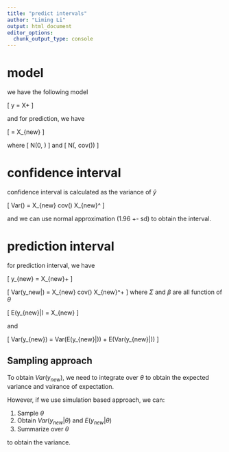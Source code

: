 ```yaml
---
title: "predict intervals"
author: "Liming Li"
output: html_document
editor_options:
  chunk_output_type: console
---
```


# model

we have the following model

\[
  y = X\beta + \epsilon
\]

and for prediction, we have

\[
  \hat{y_{new}} = X_{new}\hat\beta
\]


where
\[
  \epsilon \sim N(0, \Sigma)
\]
and
\[
  \hat\beta \sim N(\beta, cov(\beta))
\]

# confidence interval

confidence interval is calculated as the variance of $\hat{y}$

\[
  Var(\hat{y_{new}}) = X_{new} cov(\beta) X_{new}^\top
\]

and we can use normal approximation (1.96 +- sd) to obtain the interval.

# prediction interval

for prediction interval, we have

\[
  y_{new} = X_{new}\hat\beta + \epsilon
\]

\[
  Var(y_new|\theta) = X_{new} cov(\beta) X_{new}^\top + \Sigma
\]
where $\Sigma$ and $\beta$ are all function of $\theta$

\[
  E(y_{new}|\theta) = X_{new} \beta
\]

and

\[
  Var(y_{new}) = Var(E(y_{new}|\theta)) + E(Var(y_{new}|\theta))
\]

## Sampling approach

To obtain $Var(y_{new})$, we need to integrate over $\theta$ to obtain the expected variance and vairance of expectation.

However, if we use simulation based approach, we can:

1. Sample $\theta$
2. Obtain $Var(y_{new}|\theta)$ and $E(y_{new}|\theta)$
3. Summarize over $\theta$

to obtain the variance.